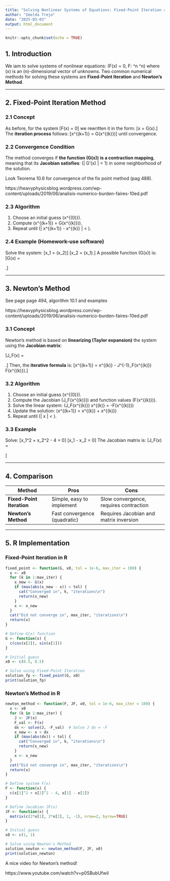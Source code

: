 ---
title: "Solving Nonlinear Systems of Equations: Fixed-Point Iteration and Newton’s Method"
author: "Imelda Trejo"
date: "2025-03-03"
output: html_document
---

```{r setup, include=FALSE}
knitr::opts_chunk$set(echo = TRUE)
```



## 1. Introduction

We iam to solve systems of nonlinear equations: \(F(x) = 0, \quad F: \mathbb{R}^n \to \mathbb{R}^n\) where \(x\) is an \(n\)-dimensional vector of unknowns. Two common numerical methods for solving these systems are **Fixed-Point Iteration** and **Newton’s Method**.

---

## 2. Fixed-Point Iteration Method

### 2.1 Concept

As before, for the system \[F(x) = 0\] we rewritten it in the form: \[x = G(x).\] The **iteration process** follows: \[x^{(k+1)} = G(x^{(k)})\] until convergence.

### 2.2 Convergence Condition

The method converges if **the function ** **\(G(x)\)** **is a contraction mapping**, meaning that its **Jacobian satisfies**: \(\| G'(x) \| < 1\) in some neighborhood of the solution.

Look Teorema 10.6 for convergence of the fix point method (pag 488).

https://heavyphysicsblog.wordpress.com/wp-content/uploads/2019/06/analisis-numerico-burden-faires-10ed.pdf

### 2.3 Algorithm

1. Choose an initial guess \(x^{(0)}\).
2. Compute \(x^{(k+1)} = G(x^{(k)})\).
3. Repeat until \(\| x^{(k+1)} - x^{(k)} \| < \epsilon\).

### 2.4 Example (Homework-use software)

Solve the system: \[x_1 = \cos(x_2)\] \[x_2 = \sin(x_1).\] 
A possible function \(G(x)\) is: 
\[G(x) = \begin{bmatrix} \cos(x_2) \\ \sin(x_1) \end{bmatrix}.\]

---




## 3. Newton’s Method

See page page 494, algorithm 10.1 and examples

https://heavyphysicsblog.wordpress.com/wp-content/uploads/2019/06/analisis-numerico-burden-faires-10ed.pdf

### 3.1 Concept

Newton’s method is based on **linearizing (Taylor expansion)** the system using the **Jacobian matrix**: 

\[J_F(x) = \begin{bmatrix} \frac{\partial F_1}{\partial x_1} & \cdots & \frac{\partial F_1}{\partial x_n} \\ \vdots & \ddots & \vdots \\ \frac{\partial F_n}{\partial x_1} & \cdots & \frac{\partial F_n}{\partial x_n} \end{bmatrix}.\] 
Then, the **iterative formula** is: \[x^{(k+1)} = x^{(k)} - J^{-1}_F(x^{(k)}) F(x^{(k)}).\]

### 3.2 Algorithm

1. Choose an initial guess \(x^{(0)}\).
2. Compute the Jacobian \(J_F(x^{(k)})\) and function values \(F(x^{(k)})\).
3. Solve the linear system: \(J_F(x^{(k)}) \Delta x^{(k)} = -F(x^{(k)})\)
4. Update the solution: \(x^{(k+1)} = x^{(k)} + \Delta x^{(k)}\)
5. Repeat until \(\| \Delta x \| < \epsilon\).

### 3.3 Example

Solve: \[x_1^2 + x_2^2 - 4 = 0\] \[x_1 - x_2 = 0\] The Jacobian matrix is: \[J_F(x) = \begin{bmatrix} 2x_1 & 2x_2 \\ 1 & -1 \end{bmatrix}\]

---

## 4. Comparison

| Method                    | Pros                         | Cons                                   |
| ------------------------- | ---------------------------- | -------------------------------------- |
| **Fixed-Point Iteration** | Simple, easy to implement    | Slow convergence, requires contraction |
| **Newton’s Method**       | Fast convergence (quadratic) | Requires Jacobian and matrix inversion |

---

## 5. R Implementation

### Fixed-Point Iteration in R

```{r}
fixed_point <- function(G, x0, tol = 1e-6, max_iter = 100) {
  x <- x0
  for (k in 1:max_iter) {
    x_new <- G(x)
    if (max(abs(x_new - x)) < tol) {
      cat("Converged in", k, "iterations\n")
      return(x_new)
    }
    x <- x_new
  }
  cat("Did not converge in", max_iter, "iterations\n")
  return(x)
}

# Define G(x) function
G <- function(x) {
  c(cos(x[2]), sin(x[1]))
}

# Initial guess
x0 <- c(0.5, 0.5)

# Solve using Fixed-Point Iteration
solution_fp <- fixed_point(G, x0)
print(solution_fp)
```

### Newton’s Method in R

```{r}
newton_method <- function(F, JF, x0, tol = 1e-6, max_iter = 100) {
  x <- x0
  for (k in 1:max_iter) {
    J <- JF(x)
    F_val <- F(x)
    dx <- solve(J, -F_val)  # Solve J dx = -F
    x_new <- x + dx
    if (max(abs(dx)) < tol) {
      cat("Converged in", k, "iterations\n")
      return(x_new)
    }
    x <- x_new
  }
  cat("Did not converge in", max_iter, "iterations\n")
  return(x)
}

# Define system F(x)
F <- function(x) {
  c(x[1]^2 + x[2]^2 - 4, x[1] - x[2])
}

# Define Jacobian JF(x)
JF <- function(x) {
  matrix(c(2*x[1], 2*x[2], 1, -1), nrow=2, byrow=TRUE)
}

# Initial guess
x0 <- c(1, 1)

# Solve using Newton's Method
solution_newton <- newton_method(F, JF, x0)
print(solution_newton)
```

A nice video for Newton's method!

https://www.youtube.com/watch?v=p0SBubUfwiI

